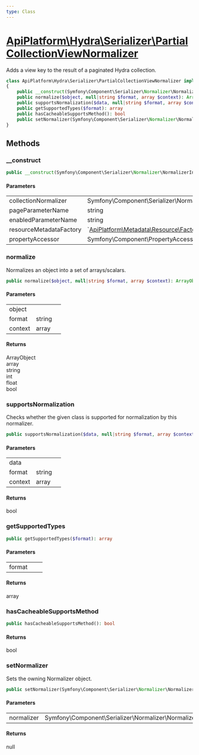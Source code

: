 ```yaml
---
type: Class
---
```


# [ApiPlatform\Hydra\Serializer\PartialCollectionViewNormalizer](/docs/v3.1/reference/Hydra/Serializer/PartialCollectionViewNormalizer)

Adds a view key to the result of a paginated Hydra collection.


```php
class ApiPlatform\Hydra\Serializer\PartialCollectionViewNormalizer implements Symfony\Component\Serializer\Normalizer\NormalizerInterface, Symfony\Component\Serializer\Normalizer\NormalizerAwareInterface, `<a href="/docs/v3.1/reference/Serializer/CacheableSupportsMethodInterface">ApiPlatform\Serializer\CacheableSupportsMethodInterface</a>`
{
    public __construct(Symfony\Component\Serializer\Normalizer\NormalizerInterface $collectionNormalizer, string $pageParameterName, string $enabledParameterName, null|`<a href="/docs/v3.1/reference/Metadata/Resource/Factory/ResourceMetadataCollectionFactoryInterface">ApiPlatform\Metadata\Resource\Factory\ResourceMetadataCollectionFactoryInterface</a>` $resourceMetadataFactory, null|Symfony\Component\PropertyAccess\PropertyAccessorInterface $propertyAccessor)
    public normalize($object, null|string $format, array $context): ArrayObject|array|string|int|float|bool
    public supportsNormalization($data, null|string $format, array $context): bool
    public getSupportedTypes($format): array
    public hasCacheableSupportsMethod(): bool
    public setNormalizer(Symfony\Component\Serializer\Normalizer\NormalizerInterface $normalizer): null
}
```
## Methods

### __construct



```php
public __construct(Symfony\Component\Serializer\Normalizer\NormalizerInterface $collectionNormalizer, string $pageParameterName, string $enabledParameterName, null|`<a href="/docs/v3.1/reference/Metadata/Resource/Factory/ResourceMetadataCollectionFactoryInterface">ApiPlatform\Metadata\Resource\Factory\ResourceMetadataCollectionFactoryInterface</a>` $resourceMetadataFactory, null|Symfony\Component\PropertyAccess\PropertyAccessorInterface $propertyAccessor)
```

#### Parameters

<table><tbody>
<tr><td>collectionNormalizer</td><td>Symfony\Component\Serializer\Normalizer\NormalizerInterface</td><td></td></tr><tr><td>pageParameterName</td><td>string</td><td></td></tr><tr><td>enabledParameterName</td><td>string</td><td></td></tr><tr><td>resourceMetadataFactory</td><td>`<a href="/docs/v3.1/reference/Metadata/Resource/Factory/ResourceMetadataCollectionFactoryInterface">ApiPlatform\Metadata\Resource\Factory\ResourceMetadataCollectionFactoryInterface</a>`</td><td></td></tr><tr><td>propertyAccessor</td><td>Symfony\Component\PropertyAccess\PropertyAccessorInterface</td><td></td></tr>
</tbody>
</table>

### normalize

Normalizes an object into a set of arrays/scalars.

```php
public normalize($object, null|string $format, array $context): ArrayObject|array|string|int|float|bool
```

#### Parameters

<table><tbody>
<tr><td>object</td><td></td><td></td></tr><tr><td>format</td><td>string</td><td></td></tr><tr><td>context</td><td>array</td><td></td></tr>
</tbody>
</table>

#### Returns

ArrayObject<br />array<br />string<br />int<br />float<br />bool

### supportsNormalization

Checks whether the given class is supported for normalization by this normalizer.

```php
public supportsNormalization($data, null|string $format, array $context): bool
```

#### Parameters

<table><tbody>
<tr><td>data</td><td></td><td></td></tr><tr><td>format</td><td>string</td><td></td></tr><tr><td>context</td><td>array</td><td></td></tr>
</tbody>
</table>

#### Returns

bool

### getSupportedTypes



```php
public getSupportedTypes($format): array
```

#### Parameters

<table><tbody>
<tr><td>format</td><td></td><td></td></tr>
</tbody>
</table>

#### Returns

array

### hasCacheableSupportsMethod



```php
public hasCacheableSupportsMethod(): bool
```

#### Returns

bool

### setNormalizer

Sets the owning Normalizer object.

```php
public setNormalizer(Symfony\Component\Serializer\Normalizer\NormalizerInterface $normalizer): null
```

#### Parameters

<table><tbody>
<tr><td>normalizer</td><td>Symfony\Component\Serializer\Normalizer\NormalizerInterface</td><td></td></tr>
</tbody>
</table>

#### Returns

null
